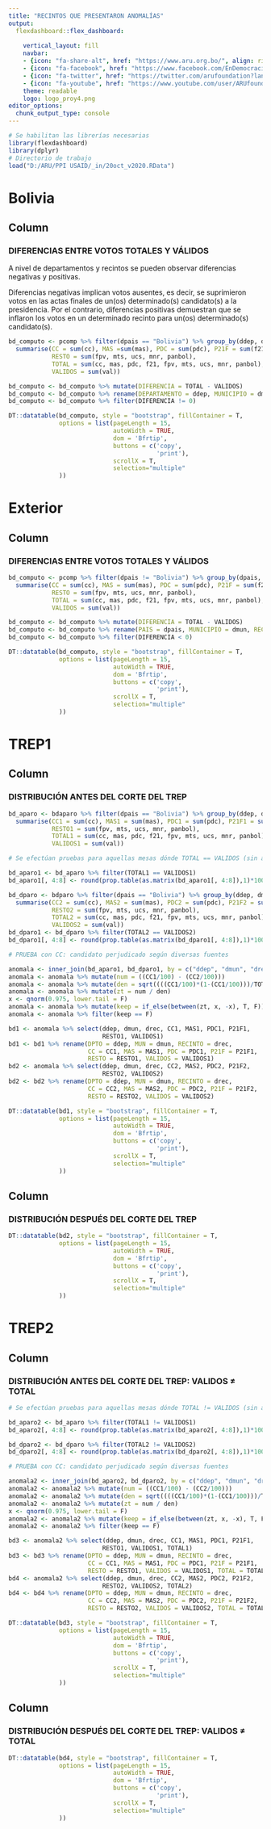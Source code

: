 ```yaml
---
title: "RECINTOS QUE PRESENTARON ANOMALÍAS"
output: 
  flexdashboard::flex_dashboard:
    
    vertical_layout: fill
    navbar:
    - {icon: "fa-share-alt", href: "https://www.aru.org.bo/", align: right}  
    - {icon: "fa-facebook", href: "https://www.facebook.com/EnDemocraciaBolivia", align: right}
    - {icon: "fa-twitter", href: "https://twitter.com/arufoundation?lang=es", align: right}
    - {icon: "fa-youtube", href: "https://www.youtube.com/user/ARUfoundation", align: right}
    theme: readable
    logo: logo_proy4.png
editor_options: 
  chunk_output_type: console
---
```


```r
# Se habilitan las librerías necesarias
library(flexdashboard)
library(dplyr)
# Directorio de trabajo
load("D:/ARU/PPI USAID/_in/20oct_v2020.RData")
```

Bolivia
===================================== 

Column {data-width=1000}
-----------------------------------------------------------------------

### __DIFERENCIAS ENTRE VOTOS TOTALES Y VÁLIDOS__

A nivel de departamentos y recintos se pueden observar diferencias negativas y positivas.

Diferencias negativas implican votos ausentes, es decir, se suprimieron votos en las actas finales de un(os) determinado(s) candidato(s) a la presidencia. Por el contrario, diferencias positivas demuestran que se inflaron los votos en un determinado recinto para un(os) determinado(s) candidato(s).

```r
bd_computo <- pcomp %>% filter(dpais == "Bolivia") %>% group_by(ddep, dmun, drec) %>% 
  summarise(CC = sum(cc), MAS =sum(mas), PDC = sum(pdc), P21F = sum(f21),
            RESTO = sum(fpv, mts, ucs, mnr, panbol), 
            TOTAL = sum(cc, mas, pdc, f21, fpv, mts, ucs, mnr, panbol),
            VALIDOS = sum(val))

bd_computo <- bd_computo %>% mutate(DIFERENCIA = TOTAL - VALIDOS)
bd_computo <- bd_computo %>% rename(DEPARTAMENTO = ddep, MUNICIPIO = dmun, RECINTO = drec)
bd_computo <- bd_computo %>% filter(DIFERENCIA != 0)

DT::datatable(bd_computo, style = "bootstrap", fillContainer = T, 
              options = list(pageLength = 15, 
                             autoWidth = TRUE,
                             dom = 'Bfrtip',
                             buttons = c('copy', 
                                         'print'),
                             scrollX = T, 
                             selection="multiple"
              ))

```

Exterior
===================================== 

Column {data-width=1000}
-----------------------------------------------------------------------

### __DIFERENCIAS ENTRE VOTOS TOTALES Y VÁLIDOS__

```r
bd_computo <- pcomp %>% filter(dpais != "Bolivia") %>% group_by(dpais, dmun, drec) %>% 
  summarise(CC = sum(cc), MAS = sum(mas), PDC = sum(pdc), P21F = sum(f21),
            RESTO = sum(fpv, mts, ucs, mnr, panbol),
            TOTAL = sum(cc, mas, pdc, f21, fpv, mts, ucs, mnr, panbol),
            VALIDOS = sum(val))

bd_computo <- bd_computo %>% mutate(DIFERENCIA = TOTAL - VALIDOS)
bd_computo <- bd_computo %>% rename(PAIS = dpais, MUNICIPIO = dmun, RECINTO = drec)
bd_computo <- bd_computo %>% filter(DIFERENCIA < 0)

DT::datatable(bd_computo, style = "bootstrap", fillContainer = T, 
              options = list(pageLength = 15, 
                             autoWidth = TRUE,
                             dom = 'Bfrtip',
                             buttons = c('copy', 
                                         'print'),
                             scrollX = T, 
                             selection="multiple"
              ))
```

TREP1
===================================== 
   
Column {data-width=500}
-----------------------------------------------------------------------

### __DISTRIBUCIÓN ANTES DEL CORTE DEL TREP__

```r
bd_aparo <- bdaparo %>% filter(dpais == "Bolivia") %>% group_by(ddep, dmun, drec) %>% 
  summarise(CC1 = sum(cc), MAS1 = sum(mas), PDC1 = sum(pdc), P21F1 = sum(f21),
            RESTO1 = sum(fpv, mts, ucs, mnr, panbol),
            TOTAL1 = sum(cc, mas, pdc, f21, fpv, mts, ucs, mnr, panbol),
            VALIDOS1 = sum(val))

# Se efectúan pruebas para aquellas mesas dónde TOTAL == VALIDOS (sin anomalía contable)

bd_aparo1 <- bd_aparo %>% filter(TOTAL1 == VALIDOS1)
bd_aparo1[, 4:8] <- round(prop.table(as.matrix(bd_aparo1[, 4:8]),1)*100,2)

bd_dparo <- bdparo %>% filter(dpais == "Bolivia") %>% group_by(ddep, dmun, drec) %>% 
  summarise(CC2 = sum(cc), MAS2 = sum(mas), PDC2 = sum(pdc), P21F2 = sum(f21),
            RESTO2 = sum(fpv, mts, ucs, mnr, panbol),
            TOTAL2 = sum(cc, mas, pdc, f21, fpv, mts, ucs, mnr, panbol),
            VALIDOS2 = sum(val))
bd_dparo1 <- bd_dparo %>% filter(TOTAL2 == VALIDOS2)
bd_dparo1[, 4:8] <- round(prop.table(as.matrix(bd_dparo1[, 4:8]),1)*100,2)

# PRUEBA con CC: candidato perjudicado según diversas fuentes

anomala <- inner_join(bd_aparo1, bd_dparo1, by = c("ddep", "dmun", "drec"))
anomala <- anomala %>% mutate(num = ((CC1/100) - (CC2/100)))
anomala <- anomala %>% mutate(den = sqrt((((CC1/100)*(1-(CC1/100)))/TOTAL1) + (((CC2/100)*(1-(CC2/100)))/TOTAL2)))
anomala <- anomala %>% mutate(zt = num / den)
x <- qnorm(0.975, lower.tail = F)
anomala <- anomala %>% mutate(keep = if_else(between(zt, x, -x), T, F))
anomala <- anomala %>% filter(keep == F)

bd1 <- anomala %>% select(ddep, dmun, drec, CC1, MAS1, PDC1, P21F1, 
                          RESTO1, VALIDOS1)
bd1 <- bd1 %>% rename(DPTO = ddep, MUN = dmun, RECINTO = drec, 
                      CC = CC1, MAS = MAS1, PDC = PDC1, P21F = P21F1, 
                      RESTO = RESTO1, VALIDOS = VALIDOS1)
bd2 <- anomala %>% select(ddep, dmun, drec, CC2, MAS2, PDC2, P21F2, 
                          RESTO2, VALIDOS2)
bd2 <- bd2 %>% rename(DPTO = ddep, MUN = dmun, RECINTO = drec, 
                      CC = CC2, MAS = MAS2, PDC = PDC2, P21F = P21F2, 
                      RESTO = RESTO2, VALIDOS = VALIDOS2)

DT::datatable(bd1, style = "bootstrap", fillContainer = T, 
              options = list(pageLength = 15, 
                             autoWidth = TRUE,
                             dom = 'Bfrtip',
                             buttons = c('copy', 
                                         'print'),
                             scrollX = T, 
                             selection="multiple"
              ))

```

Column {data-width=500}
-----------------------------------------------------------------------

### __DISTRIBUCIÓN DESPUÉS DEL CORTE DEL TREP__

```r
DT::datatable(bd2, style = "bootstrap", fillContainer = T, 
              options = list(pageLength = 15, 
                             autoWidth = TRUE,
                             dom = 'Bfrtip',
                             buttons = c('copy', 
                                         'print'),
                             scrollX = T, 
                             selection="multiple"
              ))
```

TREP2
===================================== 
   
Column {data-width=500}
-----------------------------------------------------------------------

### __DISTRIBUCIÓN ANTES DEL CORTE DEL TREP: VALIDOS $\neq$ TOTAL__

```r

# Se efectúan pruebas para aquellas mesas dónde TOTAL != VALIDOS (sin anomalía contable)

bd_aparo2 <- bd_aparo %>% filter(TOTAL1 != VALIDOS1)
bd_aparo2[, 4:8] <- round(prop.table(as.matrix(bd_aparo2[, 4:8]),1)*100,2)

bd_dparo2 <- bd_dparo %>% filter(TOTAL2 != VALIDOS2)
bd_dparo2[, 4:8] <- round(prop.table(as.matrix(bd_dparo2[, 4:8]),1)*100,2)

# PRUEBA con CC: candidato perjudicado según diversas fuentes

anomala2 <- inner_join(bd_aparo2, bd_dparo2, by = c("ddep", "dmun", "drec"))
anomala2 <- anomala2 %>% mutate(num = ((CC1/100) - (CC2/100)))
anomala2 <- anomala2 %>% mutate(den = sqrt((((CC1/100)*(1-(CC1/100)))/TOTAL1) + (((CC2/100)*(1-(CC2/100)))/TOTAL2)))
anomala2 <- anomala2 %>% mutate(zt = num / den)
x <- qnorm(0.975, lower.tail = F)
anomala2 <- anomala2 %>% mutate(keep = if_else(between(zt, x, -x), T, F))
anomala2 <- anomala2 %>% filter(keep == F)

bd3 <- anomala2 %>% select(ddep, dmun, drec, CC1, MAS1, PDC1, P21F1, 
                          RESTO1, VALIDOS1, TOTAL1)
bd3 <- bd3 %>% rename(DPTO = ddep, MUN = dmun, RECINTO = drec, 
                      CC = CC1, MAS = MAS1, PDC = PDC1, P21F = P21F1, 
                      RESTO = RESTO1, VALIDOS = VALIDOS1, TOTAL = TOTAL1)
bd4 <- anomala2 %>% select(ddep, dmun, drec, CC2, MAS2, PDC2, P21F2, 
                          RESTO2, VALIDOS2, TOTAL2)
bd4 <- bd4 %>% rename(DPTO = ddep, MUN = dmun, RECINTO = drec, 
                      CC = CC2, MAS = MAS2, PDC = PDC2, P21F = P21F2, 
                      RESTO = RESTO2, VALIDOS = VALIDOS2, TOTAL = TOTAL2)

DT::datatable(bd3, style = "bootstrap", fillContainer = T, 
              options = list(pageLength = 15, 
                             autoWidth = TRUE,
                             dom = 'Bfrtip',
                             buttons = c('copy', 
                                         'print'),
                             scrollX = T, 
                             selection="multiple"
              ))

```

Column {data-width=500}
-----------------------------------------------------------------------

### __DISTRIBUCIÓN DESPUÉS DEL CORTE DEL TREP: VALIDOS $\neq$ TOTAL__

```r
DT::datatable(bd4, style = "bootstrap", fillContainer = T, 
              options = list(pageLength = 15, 
                             autoWidth = TRUE,
                             dom = 'Bfrtip',
                             buttons = c('copy', 
                                         'print'),
                             scrollX = T, 
                             selection="multiple"
              ))
```
